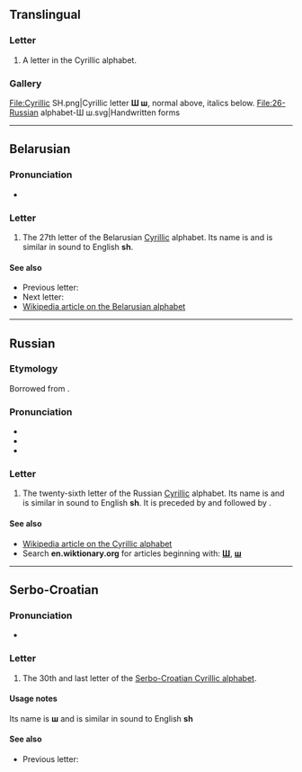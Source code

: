 {{also|щ|Ш|ש|山}}
{{character info/new}}

==Translingual==

===Letter===
{{mul-letter}}

# A letter in the Cyrillic alphabet.

===Gallery===
<gallery caption="Letter styles">
File:Cyrillic SH.png|Cyrillic letter '''Ш ш''', normal above, italics below.
File:26-Russian alphabet-Ш ш.svg|Handwritten forms
</gallery>

----

==Belarusian==

===Pronunciation===
* {{be-IPA}}

===Letter===
{{head|be|letter|lower case||upper case|Ш}}

# The 27th letter of the Belarusian [[Cyrillic]] alphabet. Its name is {{m|be|ша}} and is similar in sound to English '''sh'''.

====See also====
* Previous letter: {{l|be|ч}}
* Next letter: {{l|be|ы}}
* [[w:Belarusian alphabet|Wikipedia article on the Belarusian alphabet]]

----

==Russian==

===Etymology===
Borrowed from {{bor|ru|he|ש|sc=Hebr}}.

===Pronunciation===
* {{ru-IPA}}
* {{audio|Ru-ш.ogg|Audio|lang=ru}}
* {{audio|Ru-26-буква-Ш.ogg|lang=ru}}

===Letter===
{{head|ru|letter|lower case||upper case|Ш}}

# The twenty-sixth letter of the Russian [[Cyrillic]] alphabet. Its name is {{m|ru|ша}} and is similar in sound to English '''sh'''. It is preceded by {{m|ru|ч|Ч}} and followed by {{m|ru|щ|Щ}}.

====See also====
* [[w:Cyrillic alphabet|Wikipedia article on the Cyrillic alphabet]]
* Search '''en.wiktionary.org''' for articles beginning with: '''[http://en.wiktionary.org/w/index.php?title=Special%3AAllpages&from=%D0%A8&namespace=0 Ш]''', '''[http://en.wiktionary.org/w/index.php?title=Special%3AAllpages&from=%D1%88&namespace=0 ш]'''

----

==Serbo-Croatian==
{{attention|sh}}

===Pronunciation===
* {{qualifier|phoneme}} {{IPA|/ʂ/|lang=sh}}

===Letter===
{{head|sh|letter|lower case||upper case|Ш}}

# The 30th and last letter of the [[Serbo-Croatian Cyrillic alphabet]].

====Usage notes====
Its name is '''ш''' and is similar in sound to English '''sh'''

====See also====
* Previous letter: {{l|sh|џ}}